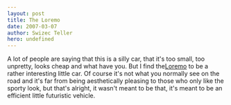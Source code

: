 ```yaml
---
layout: post
title: The Loremo
date: 2007-03-07
author: Swizec Teller
hero: undefined
---
```


A lot of people are saying that this is a silly car, that it's too small, too unpretty, looks cheap and what have you. But I find the[Loremo](http://loremo.com/) to be a rather interesting little car. Of course it's not what you normally see on the road and it's far from being aesthetically pleasing to those who only like the sporty look, but that's alright, it wasn't meant to be that, it's meant to be an efficient little futuristic vehicle.
